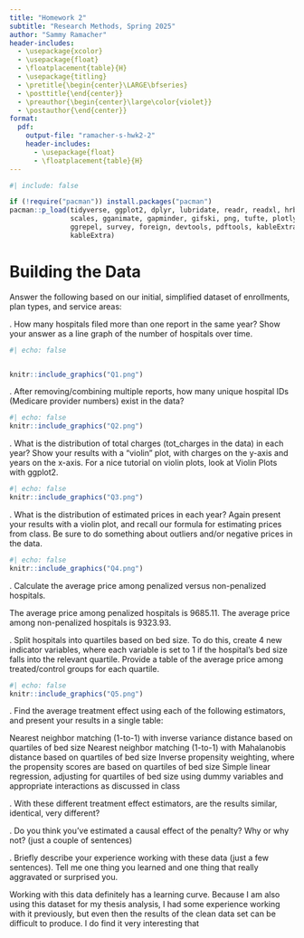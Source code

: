 ```yaml
---
title: "Homework 2"
subtitle: "Research Methods, Spring 2025"
author: "Sammy Ramacher"
header-includes:
  - \usepackage{xcolor}
  - \usepackage{float}
  - \floatplacement{table}{H}
  - \usepackage{titling}
  - \pretitle{\begin{center}\LARGE\bfseries}
  - \posttitle{\end{center}}
  - \preauthor{\begin{center}\large\color{violet}}
  - \postauthor{\end{center}}
format:
  pdf:
    output-file: "ramacher-s-hwk2-2"
    header-includes:
      - \usepackage{float}
      - \floatplacement{table}{H}
---
```



```r
#| include: false

if (!require("pacman")) install.packages("pacman")
pacman::p_load(tidyverse, ggplot2, dplyr, lubridate, readr, readxl, hrbrthemes, fixest,
               scales, gganimate, gapminder, gifski, png, tufte, plotly, OECD,
               ggrepel, survey, foreign, devtools, pdftools, kableExtra, modelsummary,
               kableExtra)
```


\newpage
# Building the Data
Answer the following based on our initial, simplified dataset of enrollments, plan types, and service areas:

\noindent 1. How many hospitals filed more than one report in the same year? Show your answer as a line graph of the number of hospitals over time.

```r
#| echo: false


knitr::include_graphics("Q1.png")

```





\newpage
\noindent 2. After removing/combining multiple reports, how many unique hospital IDs (Medicare provider numbers) exist in the data?


```r
#| echo: false
knitr::include_graphics("Q2.png")
```

\newpage
\noindent 3. What is the distribution of total charges (tot_charges in the data) in each year? Show your results with a “violin” plot, with charges on the y-axis and years on the x-axis. For a nice tutorial on violin plots, look at Violin Plots with ggplot2.


```r
#| echo: false
knitr::include_graphics("Q3.png")
```

\newpage
\noindent 4. What is the distribution of estimated prices in each year? Again present your results with a violin plot, and recall our formula for estimating prices from class. Be sure to do something about outliers and/or negative prices in the data.

```r
#| echo: false
knitr::include_graphics("Q4.png")
```

\newpage
\noindent 5. Calculate the average price among penalized versus non-penalized hospitals.

The average price among penalized hospitals is 9685.11. The average price among non-penalized hospitals is 9323.93.

\newpage
\noindent 6. Split hospitals into quartiles based on bed size. To do this, create 4 new indicator variables, where each variable is set to 1 if the hospital’s bed size falls into the relevant quartile. Provide a table of the average price among treated/control groups for each quartile.


```r
#| echo: false
knitr::include_graphics("Q5.png")
```

\newpage
\noindent 7. Find the average treatment effect using each of the following estimators, and present your results in a single table:

Nearest neighbor matching (1-to-1) with inverse variance distance based on quartiles of bed size
Nearest neighbor matching (1-to-1) with Mahalanobis distance based on quartiles of bed size
Inverse propensity weighting, where the propensity scores are based on quartiles of bed size
Simple linear regression, adjusting for quartiles of bed size using dummy variables and appropriate interactions as discussed in class


\newpage
\noindent 8. With these different treatment effect estimators, are the results similar, identical, very different?


\newpage
\noindent 9. Do you think you’ve estimated a causal effect of the penalty? Why or why not? (just a couple of sentences)




\newpage
\noindent 10. Briefly describe your experience working with these data (just a few sentences). Tell me one thing you learned and one thing that really aggravated or surprised you.

Working with this data definitely has a learning curve. Because I am also using this dataset for my thesis analysis, I had some experience working with it previously, but even then the results of the clean data set can be difficult to produce. I do find it very interesting that 